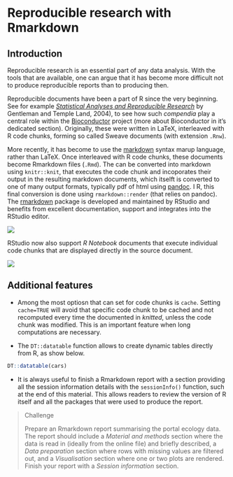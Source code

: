 # Reproducible research with Rmarkdown 

## Introduction

Reproducible research is an essential part of any data analysis. With
the tools that are available, one can argue that it has become more
difficult not to produce reproducible reports than to producing then.

Reproducible documents have been a part of R since the very
beginning. See for example
[*Statistical Analyses and Reproducible Research*](https://biostats.bepress.com/bioconductor/paper2/) by
Gentleman and Temple Land, 2004), to see how such *compendia* play a
central role within the [Bioconductor](https://bioconductor.org/)
project (more about Bioconductor in it's dedicated
section). Originally, these were written in LaTeX, interleaved with R
code chunks, forming so called Sweave documents (with extension
`.Rnw`).

More recently, it has become to use
the [markdown](https://daringfireball.net/projects/markdown/) syntax
marup language, rather than LaTeX. Once interleaved with R code
chunks, these documents become Rmarkdown files (`.Rmd`). The can be
converted into markdown using `knitr::knit`, that executes the code
chunk and incoporates their output in the resulting markdown
documents, which itselft is converted to one of many output formats,
typically pdf of html using [pandoc](http://pandoc.org/). I R, this
final conversion is done using `rmarkdown::render` (that relies on
pandoc). The [rmarkdown](http://rmarkdown.rstudio.com/) package is
developed and maintained by RStudio and benefits from excellent
documentation, support and integrates into the RStudio editor.

![](./figs/rmd.png)

RStudio now also support *R Notebook* documents that execute
individual code chunks that are displayed directly in the source
document.

![](./figs.rnb.png)

## Additional features

- Among the most optiosn that can set for code chunks is
  `cache`. Setting `cache=TRUE` will avoid that specific code chunk to
  be cached and not recomputed every time the documented in *knitted*,
  unless the code chunk was modified. This is an important feature
  when long computations are necessary.

- The `DT::datatable` function allows to create dynamic tables
  directly from R, as show below.

```r
DT::datatable(cars)
```

- It is always useful to finish a Rmarkdown report with a section
  providing all the session information details with the
  `sessionInfo()` function, such at the end of this material. This
  allows readers to review the version of R itself and all the
  packages that were used to produce the report.


> Challenge
>
> Prepare an Rmarkdown report summarising the portal ecology data. The
> report should include a *Material and methods* section where the
> data is read in (ideally from the online file) and briefly
> described, a *Data preparation* section where rows with missing
> values are filtered out, and a *Visualisation* section where one or
> two plots are rendered. Finish your report with a *Session
> information* section.

